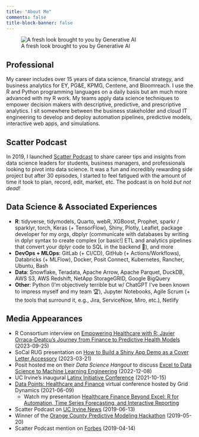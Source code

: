 ```yaml
---
title: "About Me"
comments: false
title-block-banner: false
---
```


![A fresh look brought to you by Generative AI](./images/Javier_Wide.jpg)

## Professional

My career includes over 15 years of data science, financial strategy, and business analytics for EY, PG&E, KPMG, Centene, and Bloomreach. I use the R and Python programming languages on a daily basis but am much more advanced with my R work. My teams apply data science techniques to empower decision makers with descriptive, predictive, and prescriptive analytics. I sit somewhere between the business stakeholder and cloud IT engineering to develop and deploy automation pipelines, predictive models, interactive web apps, and simulations.

## Scatter Podcast

In 2019, I launched [Scatter Podcast](https://soundcloud.com/scatterpodcast) to share career tips and insights from data science leaders for students, business managers, and professionals looking to pivot into data science. It was a fun and incredibly rewarding side project but after 30 episodes, I started to feel fatigued with the amount of time it took to plan, record, edit, market, etc. The podcast is on hold *but not dead!*

## Data Science & Associated Experiences

- **R**: tidyverse, tidymodels, Quarto, webR, XGBoost, Prophet, sparkr / sparklyr, torch, Keras (+ TensorFlow), Shiny, Plotly, Leaflet, package developer for my orgs, dbplyr (communicate with databases by writing in dplyr syntax to create complex [or basic!] ETL and analytics pipelines that convert your dplyr code to SQL in the backend 🚀), and more
- **DevOps + MLOps**: GitLab (+ CI/CD), GitHub (+ Actions/Workflows), Databricks (+ MLFlow), Docker, Posit Connect, Kubernetes, Rancher, Ubuntu, Bash
- **Data**: Snowflake, Teradata, Apache Arrow, Apache Parquet, DuckDB, AWS S3, AWS Redshift, NetApp StorageGRID, Google BigQuery
- **Other**: Python (I'm objectively terrible but w/ ChatGPT I've been known to impress myself and my team 🏆), Jupyter Notebooks, Agile Scrum (+ the tools that surround it, e.g., Jira, ServiceNow, Miro, etc.), Netlify

## Media Appearances

* R Consortium interview on [Empowering Healthcare with R: Javier Orraca-Deatcu’s Journey from Finance to Predictive Health Models](https://www.r-consortium.org/blog/2023/09/25/empowering-healthcare-with-r-javier-orraca-deatcus-journey-from-finance-to-predictive-health-models) (2023-09-25) 
* SoCal RUG presentation on [How to Build a Shiny App Demo as a Cover Letter Accessory](https://www.youtube.com/watch?v=lNn4beRxnbk&t=2321s&ab_channel=SouthernCaliforniaRUsersGroup) (2023-03-21)
* Posit hosted me on their _Data Science Hangout_ to discuss [Excel to Data Science to Machine Learning Engineering](https://www.youtube.com/watch?v=-mm5tHQVPY8&t=2858s&ab_channel=PositPBC) (2022-12-08) 
* UC Irvine's inaugural [Latinx Initiative Conference](https://merage.uci.edu/events/2021/10/2021-lxi-conference.html) (2021-10-15)
* [Data Points: Healthcare and Finance](https://datapoints.griddynamics.com/events/data-points-virtual-summit-healthcare-finance-06-09-2021/) virtual conference hosted by Grid Dynamics (2021-06-09)
  * Watch my presentation [Healthcare Finance Beyond Excel: R for Automation, Time Series Forecasting, and Interactive Reporting](https://youtu.be/LMaPvd4qMQk)
* Scatter Podcast on [UC Irvine News](https://merage.uci.edu/news/2019/06/podcast-launched-by-merage-student-navigates-complex-field-of-data-analytics-and-science.html) (2019-06-13)
* Winner of the [Orange County Predictive Modeling Hackathon](https://twitter.com/oc_rug/status/1130553620456300544?s=20) (2019-05-20)
* Scatter Podcast mention on [Forbes](https://forbes.com/sites/louiscolumbus/2019/04/14/how-to-get-your-data-scientist-career-started) (2019-04-14)
